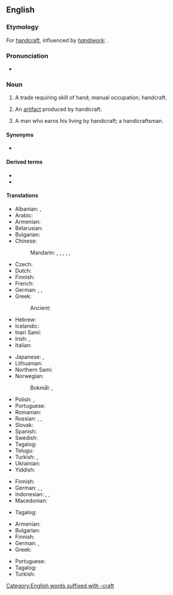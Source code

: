 ==English==
{{wikipedia}}

===Etymology===
For [[handcraft]], influenced by ''[[handiwork]]''; {{der|en|ang|handcræft}}.

===Pronunciation===
* {{IPA|en|/ˈhændɪkɹæft/|/ˈhændɪkɹɑːft/}}

===Noun===
{{en-noun|~}}

# A trade requiring skill of hand; manual occupation; handcraft.
#: {{rfquotek|en|Joseph Addison}}
# An [[artifact]] produced by handicraft.
# {{lb|en|rare}} A man who earns his living by handicraft; a handicraftsman.
#: {{rfquotek|en|John Dryden}}

====Synonyms====
* {{l|en|handcraft}}

====Derived terms====
* {{l|en|handicrafted}}
* {{l|en|handicrafting}}

====Translations====
{{trans-top|trade requiring skill of hand}}
* Albanian: {{t+|sq|artizanat}}, {{t+|sq|zejtari}}
* Arabic: {{t|ar|حِرْفَة يَدَوِيَّة|f}}
* Armenian: {{t+|hy|արհեստ}}
* Belarusian: {{t|be|рамясло́|n}}
* Bulgarian: {{t+|bg|занаят|m}}
* Chinese:
*: Mandarin: {{t+|cmn|手工業|sc=Hani}}, {{t+|cmn|手工业|tr=shǒugōngyè|sc=Hani}}, {{t+|cmn|手藝|sc=Hani}}, {{t+|cmn|手艺|tr=shǒuyì|sc=Hani}}, {{t+|cmn|手工藝|sc=Hani}}, {{t+|cmn|手工艺|tr=shǒugōngyì|sc=Hani}}
* Czech: {{t+|cs|řemeslo|n}}
* Dutch: {{t+|nl|ambacht|f}}
* Finnish: {{t|fi|käsityötaito}}
* French: {{t+|fr|artisanat|m}}
* German: {{t+|de|Handarbeit|f}}, {{t+|de|Handwerk|n}}, {{t+|de|Kunsthandwerk|n}}
* Greek: {{t+|el|χειροτεχνία|f}}
*: Ancient: {{t|grc|χειρωναξία|f}}
* Hebrew: {{t+|he|אומנות|f|tr=umanút|alt=אֻמָּנוּת|sc=Hebr}}
* Icelandic: {{t+|is|iðn|f}}
* Inari Sami: {{t|smn|tyeji}}
* Irish: {{t|ga|lámhcheardaíocht|f}}, {{t|ga|lámhcheird|f}}
* Italian: {{t+|it|artigianato|m}}
{{trans-mid}}
* Japanese: {{t|ja|手工芸|tr=しゅこうげい, shukōgei|sc=Jpan}}, {{t|ja|手芸|tr=[[しゅげい]], shugei}}
* Lithuanian: {{t|lt|amatas|m}}
* Northern Sami: {{t|se|duodji}}
* Norwegian:
*: Bokmål: {{t|nb|håndverk|n}}, {{t|nb|kunsthåndverk|n}}
* Polish: {{t|pl|rękodzieło}}, {{t+|pl|rzemiosło|n}}
* Portuguese: {{t+|pt|artesanato|m}}
* Romanian: {{t+|ro|meserie}}
* Russian: {{t+|ru|ремесло́|n}}, {{t|ru|ручна́я рабо́та|f}}, {{t+|ru|рукоде́лие|n}}
* Slovak: {{t+|sk|remeslo|n}}
* Spanish: {{t+|es|artesanía}}
* Swedish: {{t+|sv|hantverk|n}}
* Tagalog: {{t|tl|pagkikimot}}
* Telugu: {{t+|te|హస్తకళ}}
* Turkish: {{t+|tr|el işi}}, {{t+|tr|zanaat}}
* Ukrainian: {{t|uk|ремесло́|n}}
* Yiddish: {{t|yi|מלאָכה|f|tr=melokhe}}
{{trans-bottom}}

{{trans-top|artifact}}
* Finnish: {{t+|fi|käsityö}}
* German: {{t+|de|Handarbeit|f}}, {{t|de|Handwerksprodukt|n}}, {{t|de|Handarbeitsprodukt|n}}
* Indonesian: {{t+|id|kriya}}, {{t+|id|kerajinan tangan}}, {{t+|id|pekerjaan tangan}}
* Macedonian: {{t|mk|ракотворба|f|sc=Cyrl}}
{{trans-mid}}
* Tagalog: {{t|tl|kinimot}}
{{trans-bottom}}

{{trans-top|handicraftsman}}
* Armenian: {{t+|hy|արհեստավոր}}
* Bulgarian: {{t+|bg|занаятчия|m}}
* Finnish: {{t+|fi|käsityöläinen}}
* German: {{t+|de|Helfer|m}}, {{t+|de|Handwerker|m}}
* Greek: {{t+|el|χειροτέχνης|m}}
{{trans-mid}}
* Portuguese: {{t+|pt|artesão|m}}
* Tagalog: {{t|tl|mangingimot}}
* Turkish: {{t+|tr|zanaatkar|alt=zanaatkâr}}
{{trans-bottom}}

[[Category:English words suffixed with -craft]]